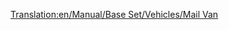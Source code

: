 [[Translation:en/Manual/Base Set/Vehicles/Mail Van]]
{{es/Vagones|Imagen=[[File:en/Mailvan.png|Furgón de Correos estándar]] [[File:en/Mailvanx.png|Furgón de Correos de Fantasía]]
|Nombre=Furgón de Correos
|PrecioNormal=2.670 € (1.335 £)
|PesoNormal=21 / 28 t
|CapacidadNormal=30 sacas de correo
|PrecioMono="
|PesoMono=21 / 29 t
|CapacidadMono=35 sacas de correo
|PrecioMag="
|PesoMag=21 / 30 t
|CapacidadMag=37 sacas de correo
|Descripción=El '''furgón de correos''' transporta [[es/Manual/Base Set/Economy/Correo|correo]].
}}
